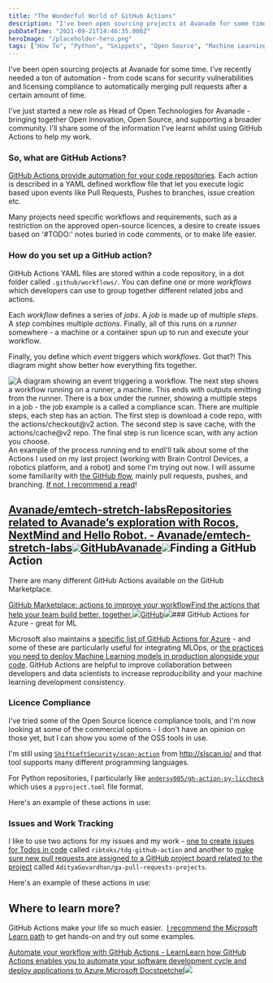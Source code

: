 ```yaml
---
title: "The Wonderful World of GitHub Actions"
description: "I've been open sourcing projects at Avanade for some time. I've recently needed a ton of automation - from code scans for security vulnerabilities and licensing compliance to automatically merging pull requests after a certain amount of time"
pubDateTime: "2021-09-21T14:46:35.000Z"
heroImage: "/placeholder-hero.png"
tags: ["How To", "Python", "Snippets", "Open Source", "Machine Learning"]
---
```


I've been open sourcing projects at Avanade for some time. I've recently needed a ton of automation - from code scans for security vulnerabilities and licensing compliance to automatically merging pull requests after a certain amount of time.

I've just started a new role as Head of Open Technologies for Avanade - bringing together Open Innovation, Open Source, and supporting a broader community. I'll share some of the information I've learnt whilst using GitHub Actions to help my work.

### So, what are GitHub Actions?

[GitHub Actions provide automation for your code repositories](https://docs.microsoft.com/en-us/learn/paths/automate-workflow-github-actions/?WT.mc_id=AI-MVP-5004204). Each action is described in a YAML defined workflow file that let you execute logic based upon events like Pull Requests, Pushes to branches, issue creation etc.

Many projects need specific workflows and requirements, such as a restriction on the approved open-source licences, a desire to create issues based on '#TODO:' notes buried in code comments, or to make life easier.

### How do you set up a GitHub action?

GitHub Actions YAML files are stored within a code repository, in a dot folder called `.github/workflows/`. You can define one or more _workflows_ which developers can use to group together different related jobs and actions.

Each _workflow_ defines a series of _jobs_. A _job_ is made up of multiple _steps_. A _step_ combines multiple _actions_. Finally, all of this runs on a _runner_ somewhere - a machine or a container spun up to run and execute your workflow.

Finally, you define which _event_ triggers which _workflows_. Got that?! This diagram might show better how everything fits together.

![A diagram showing an event triggering a workflow. The next step shows a workflow running on a runner, a machine. This ends with outputs emitting from the runner. There is a box under the runner, showing a multiple steps in a job - the job example is a called a compliance scan. There are multiple steps, each step has an action. The first step is download a code repo, with the actions/checkout@v2 action. The second step is save cache, with the actions/cache@v2 repo. The final step is run licence scan, with any action you choose.](/images/2021/09/GHA-Blog.png)An example of the process running end to endI'll talk about some of the Actions I used on my last project (working with Brain Control Devices, a robotics platform, and a robot) and some I'm trying out now. I will assume some familiarity with [the GitHub flow](https://guides.github.com/introduction/flow/), mainly pull requests, pushes, and branching. [If not, I recommend a read](https://guides.github.com/introduction/flow/)!

## [Avanade/emtech-stretch-labsRepositories related to Avanade’s exploration with Rocos, NextMind and Hello Robot. - Avanade/emtech-stretch-labs![](https://github.githubassets.com/favicons/favicon.svg)GitHubAvanade![](https://opengraph.githubassets.com/8edec2b56f7ea704dba22d06272ce6b8aebda6d1603e9bf8f081ddddbd5bce14/Avanade/emtech-stretch-labs)](https://github.com/Avanade/emtech-stretch-labs)Finding a GitHub Action

There are many different GitHub Actions available on the GitHub Marketplace.

[GitHub Marketplace: actions to improve your workflowFind the actions that help your team build better, together.![](https://github.com/fluidicon.png)GitHub![](https://github.githubassets.com/images/modules/site/social-cards/marketplace.png)](https://github.com/marketplace?type=actions)### GitHub Actions for Azure - great for ML

Microsoft also maintains a [specific list of GitHub Actions for Azure](https://docs.microsoft.com/en-us/azure/developer/github/github-actions?WT.mc_id=AI-MVP-5004204#where-can-i-see-all-the-available-actions) - and some of these are particularly useful for integrating MLOps, or [the practices you need to deploy Machine Learning models in production alongside your code](https://docs.microsoft.com/en-us/azure/machine-learning/concept-model-management-and-deployment?WT.mc_id=AI-MVP-5004204). GitHub Actions are helpful to improve collaboration between developers and data scientists to increase reproducibility and your machine learning development consistency.

### Licence Compliance

I've tried some of the Open Source licence compliance tools, and I'm now looking at some of the commercial options - I don't have an opinion on those yet, but I can show you some of the OSS tools in use.

I'm still using [`ShiftLeftSecurity/scan-action`](https://github.com/ShiftLeftSecurity/scan-action) from http://slscan.io/ and that tool supports many different programming languages.

For Python repositories, I particularly like [`andersy005/gh-action-py-liccheck`](https://github.com/andersy005/gh-action-py-liccheck) which uses a `pyproject.toml` file format.

Here's an example of these actions in use:

### Issues and Work Tracking

I like to use two actions for my issues and my work - [one to create issues for Todos in code](https://github.com/ribtoks/tdg-github-action) called `ribtoks/tdg-github-action` and another to [make sure new pull requests are assigned to a GitHub project board related to the project](https://github.com/AdityaGovardhan/ga-pull-requests-projects) called `AdityaGovardhan/ga-pull-requests-projects`.

Here's an example of these actions in use:

## Where to learn more?

GitHub Actions make your life so much easier.  [I recommend the Microsoft Learn path](https://docs.microsoft.com/en-us/learn/paths/automate-workflow-github-actions/?WT.mc_id=AI-MVP-5004204) to get hands-on and try out some examples.

[Automate your workflow with GitHub Actions - LearnLearn how GitHub Actions enables you to automate your software development cycle and deploy applications to Azure.Microsoft Docstpetchel![](https://docs.microsoft.com/learn/achievements/github/automate-workflow-github-actions-social.png)](https://docs.microsoft.com/en-us/learn/paths/automate-workflow-github-actions/?WT.mc_id=AI-MVP-5004204)
